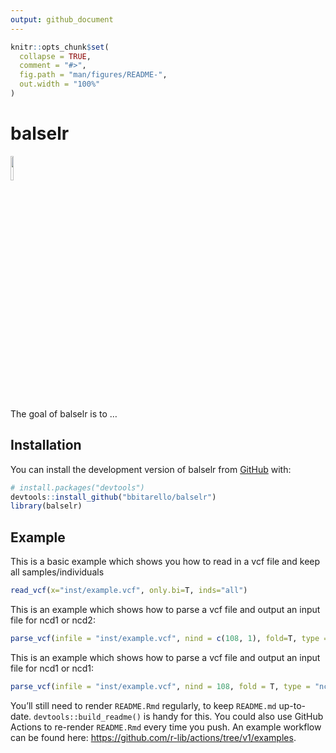 ```yaml
---
output: github_document
---
```


<!-- README.md is generated from README.Rmd. Please edit that file -->

```r
knitr::opts_chunk$set(
  collapse = TRUE,
  comment = "#>",
  fig.path = "man/figures/README-",
  out.width = "100%"
)
```

# balselr

<!-- badges: start -->
![](images/balselr2.png){width=10% height=10%}
<!-- badges: end -->

The goal of balselr is to ...

## Installation

You can install the development version of balselr from [GitHub](https://github.com/) with:

``` r
# install.packages("devtools")
devtools::install_github("bbitarello/balselr")
library(balselr)
```


## Example

This is a basic example which shows you how to read in a vcf file and keep all samples/individuals

``` r
read_vcf(x="inst/example.vcf", only.bi=T, inds="all")
```

This is an example which shows how to parse a vcf file and output an input file for ncd1 or ncd2:

``` r
parse_vcf(infile = "inst/example.vcf", nind = c(108, 1), fold=T, type = "ncd2")
```
This is an example which shows how to parse a vcf file and output an input file for ncd1 or ncd1:

``` r
parse_vcf(infile = "inst/example.vcf", nind = 108, fold = T, type = "ncd1")
```

You'll still need to render `README.Rmd` regularly, to keep `README.md` up-to-date. `devtools::build_readme()` is handy for this. You could also use GitHub Actions to re-render `README.Rmd` every time you push. An example workflow can be found here: <https://github.com/r-lib/actions/tree/v1/examples>.


